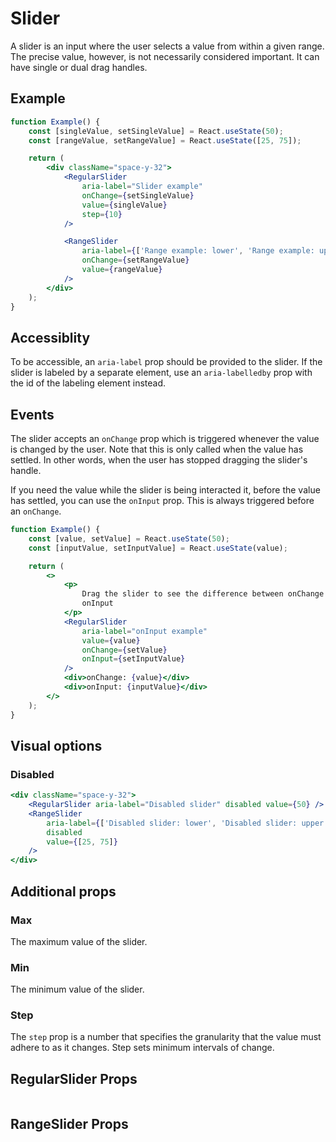 
# Slider

A slider is an input where the user selects a value from within a given range.
The precise value, however, is not necessarily considered important. It can have
single or dual drag handles.

## Example

```jsx example
function Example() {
    const [singleValue, setSingleValue] = React.useState(50);
    const [rangeValue, setRangeValue] = React.useState([25, 75]);

    return (
        <div className="space-y-32">
            <RegularSlider
                aria-label="Slider example"
                onChange={setSingleValue}
                value={singleValue}
                step={10}
            />

            <RangeSlider
                aria-label={['Range example: lower', 'Range example: upper']}
                onChange={setRangeValue}
                value={rangeValue}
            />
        </div>
    );
}
```

## Accessiblity

To be accessible, an `aria-label` prop should be provided to the slider. If the
slider is labeled by a separate element, use an `aria-labelledby` prop with the
id of the labeling element instead.

## Events

The slider accepts an `onChange` prop which is triggered whenever the value is
changed by the user. Note that this is only called when the value has settled.
In other words, when the user has stopped dragging the slider's handle.

If you need the value while the slider is being interacted it, before the value
has settled, you can use the `onInput` prop. This is always triggered before an
`onChange`.

```jsx example
function Example() {
    const [value, setValue] = React.useState(50);
    const [inputValue, setInputValue] = React.useState(value);

    return (
        <>
            <p>
                Drag the slider to see the difference between onChange and
                onInput
            </p>
            <RegularSlider
                aria-label="onInput example"
                value={value}
                onChange={setValue}
                onInput={setInputValue}
            />
            <div>onChange: {value}</div>
            <div>onInput: {inputValue}</div>
        </>
    );
}
```

## Visual options

### Disabled

```jsx example
<div className="space-y-32">
    <RegularSlider aria-label="Disabled slider" disabled value={50} />
    <RangeSlider
        aria-label={['Disabled slider: lower', 'Disabled slider: upper']}
        disabled
        value={[25, 75]}
    />
</div>
```

## Additional props

### Max

The maximum value of the slider.

### Min

The minimum value of the slider.

### Step

The `step` prop is a number that specifies the granularity that the value must
adhere to as it changes. Step sets minimum intervals of change.

## RegularSlider Props

```props packages/slider/src/RegularSlider.tsx

```

## RangeSlider Props

```props packages/slider/src/RangeSlider.tsx

```
